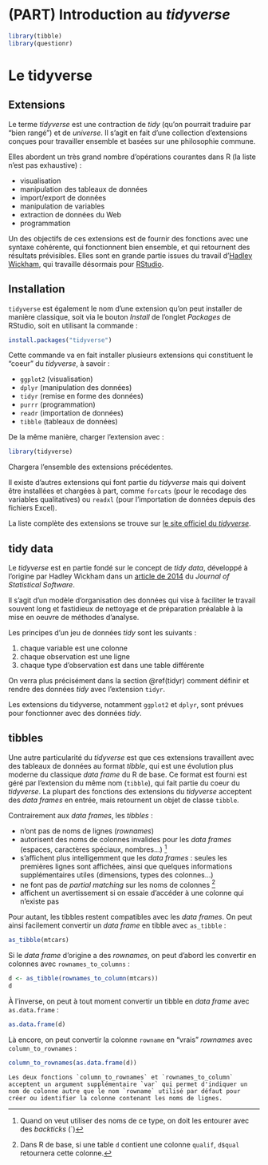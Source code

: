 # (PART) Introduction au *tidyverse* {-}

```r
library(tibble)
library(questionr)
```


# Le tidyverse {#tidyverse}


## Extensions

Le terme *tidyverse* est une contraction de *tidy* (qu'on pourrait traduire par "bien rangé") et de *universe*. Il s'agit en fait d'une collection d'extensions conçues pour travailler ensemble et basées sur une philosophie commune.

Elles abordent un très grand nombre d'opérations courantes dans R (la liste n'est pas exhaustive) :

- visualisation 
- manipulation des tableaux de données
- import/export de données 
- manipulation de variables 
- extraction de données du Web 
- programmation

Un des objectifs de ces extensions est de fournir des fonctions avec une syntaxe cohérente, qui fonctionnent bien ensemble, et qui retournent des résultats prévisibles. Elles sont en grande partie issues du travail d'[Hadley Wickham](http://hadley.nz/), qui travaille désormais pour [RStudio](https://www.rstudio.com).


## Installation

`tidyverse` est également le nom d'une extension qu'on peut installer de manière classique, soit via le bouton *Install* de l'onglet *Packages* de RStudio, soit en utilisant la commande :

```r
install.packages("tidyverse")
```

Cette commande va en fait installer plusieurs extensions qui constituent le "coeur" du *tidyverse*, à savoir :

- `ggplot2` (visualisation)
- `dplyr` (manipulation des données)
- `tidyr` (remise en forme des données)
- `purrr` (programmation)
- `readr` (importation de données)
- `tibble` (tableaux de données)

De la même manière, charger l'extension avec :

```r
library(tidyverse)
```

Chargera l'ensemble des extensions précédentes.

Il existe d'autres extensions qui font partie du *tidyverse* mais qui doivent être installées et chargées à part, comme `forcats` (pour le recodage des variables qualitatives) ou `readxl` (pour l'importation de données depuis des fichiers Excel).

La liste complète des extensions se trouve sur [le site officiel du *tidyverse*](https://www.tidyverse.org/packages/).


## tidy data {#tidydata}

Le *tidyverse* est en partie fondé sur le concept de *tidy data*, développé à l'origine par Hadley Wickham dans un [article de 2014](https://www.jstatsoft.org/article/view/v059i10) du *Journal of Statistical Software*.

Il s'agit d'un modèle d'organisation des données qui vise à faciliter le travail souvent long et fastidieux de nettoyage et de préparation préalable à la mise en oeuvre de méthodes d'analyse.

Les principes d'un jeu de données *tidy* sont les suivants :

1. chaque variable est une colonne
2. chaque observation est une ligne
3. chaque type d'observation est dans une table différente

On verra plus précisément dans la section \@ref(tidyr) comment définir et rendre des données *tidy* avec l'extension `tidyr`.

Les extensions du tidyverse, notamment `ggplot2` et `dplyr`, sont prévues pour fonctionner avec des données *tidy*. 



## tibbles {#tibbles}

Une autre particularité du *tidyverse* est que ces extensions travaillent avec des tableaux de données au format *tibble*, qui est une évolution plus moderne du classique *data frame* du R de base. Ce format est fourni est géré par l'extension du même nom (`tibble`), qui fait partie du coeur du *tidyverse*. La plupart des fonctions des extensions du *tidyverse* acceptent des *data frames* en entrée, mais retournent un objet de classe `tibble`.

Contrairement aux *data frames*, les *tibbles* :

- n'ont pas de noms de lignes (*rownames*)
- autorisent des noms de colonnes invalides pour les *data frames* (espaces, caractères spéciaux, nombres...) ^[Quand on veut utiliser des noms de ce type, on doit les entourer avec des *backticks* (`)]
- s'affichent plus intelligemment que les *data frames* : seules les premières lignes sont affichées, ainsi que quelques informations supplémentaires utiles (dimensions, types des colonnes...)
- ne font pas de *partial matching* sur les noms de colonnes ^[Dans R de base, si une table `d` contient une colonne `qualif`, `d$qual` retournera cette colonne.]
- affichent un avertissement si on essaie d'accéder à une colonne qui n'existe pas

Pour autant, les tibbles restent compatibles avec les *data frames*. On peut ainsi facilement convertir un *data frame* en tibble avec `as_tibble` :

```r
as_tibble(mtcars)
```

Si le *data frame* d'origine a des *rownames*, on peut d'abord les convertir en colonnes avec `rownames_to_columns` :

```r
d <- as_tibble(rownames_to_column(mtcars))
d
```

À l'inverse, on peut à tout moment convertir un tibble en *data frame* avec `as.data.frame` :

```r
as.data.frame(d)
```

Là encore, on peut convertir la colonne `rowname` en "vrais" *rownames* avec `column_to_rownames` :

```r
column_to_rownames(as.data.frame(d))
```

```block
Les deux fonctions `column_to_rownames` et `rownames_to_column` acceptent un argument supplémentaire `var` qui permet d'indiquer un nom de colonne autre que le nom `rowname` utilisé par défaut pour créer ou identifier la colonne contenant les noms de lignes.
```


